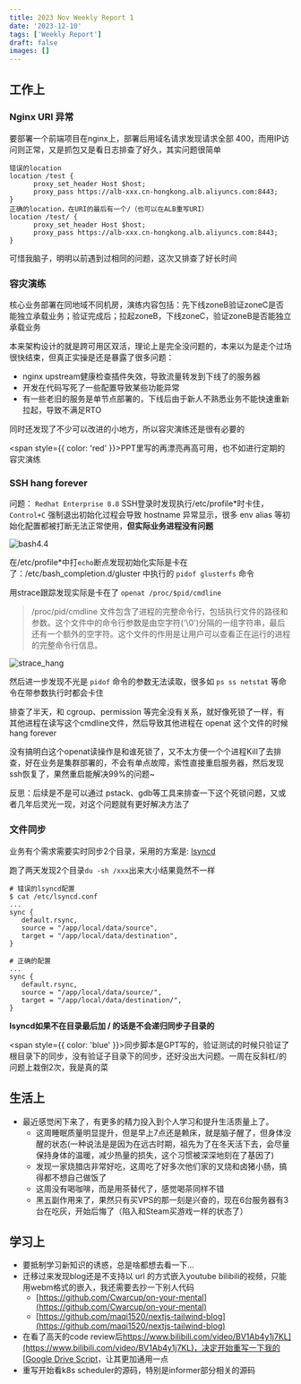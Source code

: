 ```yaml
---
title: 2023 Nov Weekly Report 1
date: '2023-12-10'
tags: ['Weekly Report']
draft: false
images: []
---
```


<TOCInline toc={props.toc}/>

## 工作上

### Nginx URI 异常

要部署一个前端项目在nginx上，部署后用域名请求发现请求全部 400，而用IP访问则正常，又是抓包又是看日志排查了好久，其实问题很简单
```
错误的location
location /test {
      proxy_set_header Host $host;
      proxy_pass https://alb-xxx.cn-hongkong.alb.aliyuncs.com:8443;
}
正确的location，在URI的最后有一个/（也可以在ALB重写URI）
location /test/ {
      proxy_set_header Host $host;
      proxy_pass https://alb-xxx.cn-hongkong.alb.aliyuncs.com:8443;
}
```
可惜我脑子，明明以前遇到过相同的问题，这次又排查了好长时间

### 容灾演练

核心业务部署在同地域不同机房，演练内容包括：先下线zoneB验证zoneC是否能独立承载业务；验证完成后；拉起zoneB，下线zoneC，验证zoneB是否能独立承载业务

本来架构设计的就是跨可用区双活，理论上是完全没问题的，本来以为是走个过场很快结束，但真正实操是还是暴露了很多问题：

- nginx upstream健康检查插件失效，导致流量转发到下线了的服务器
- 开发在代码写死了一些配置导致某些功能异常
- 有一些老旧的服务是单节点部署的，下线后由于新人不熟悉业务不能快速重新拉起，导致不满足RTO

同时还发现了不少可以改进的小地方，所以容灾演练还是很有必要的


<span style={{ color: 'red' }}>PPT里写的再漂亮再高可用，也不如进行定期的容灾演练</span>



### SSH hang forever

问题： `Redhat Enterprise 8.8` SSH登录时发现执行/etc/profile*时卡住，`Control+C` 强制退出初始化过程会导致 hostname 异常显示，很多 env alias 等初始化配置都被打断无法正常使用，**但实际业务进程没有问题**

![bash4.4](/static/images/bash4_4err.png)


在/etc/profile*中打`echo`断点发现初始化实际是卡在了：/etc/bash_completion.d/gluster 中执行的 `pidof glusterfs` 命令

用strace跟踪发现实际是卡在了 `openat /proc/$pid/cmdline`

> /proc/pid/cmdline 文件包含了进程的完整命令行，包括执行文件的路径和参数。这个文件中的命令行参数是由空字符('\0')分隔的一组字符串，最后还有一个额外的空字符。这个文件的作用是让用户可以查看正在运行的进程的完整命令行信息。

![strace_hang](/static/images/strace_hang.png)

然后进一步发现不光是 `pidof` 命令的参数无法读取，很多如 `ps ss netstat` 等命令在带参数执行时都会卡住

排查了半天，和 cgroup、permission 等完全没有关系，就好像死锁了一样，有其他进程在读写这个cmdline文件，然后导致其他进程在 openat 这个文件的时候hang forever

没有搞明白这个openat读操作是和谁死锁了，又不太方便一个个进程Kill了去排查，好在业务是集群部署的，不会有单点故障，索性直接重启服务器，然后发现ssh恢复了，果然重启能解决99%的问题~

反思：后续是不是可以通过 pstack、gdb等工具来排查一下这个死锁问题，又或者几年后灵光一现，对这个问题就有更好解决方法了

### 文件同步

业务有个需求需要实时同步2个目录，采用的方案是: [lsyncd](https://github.com/lsyncd/lsyncd)

跑了两天发现2个目录`du -sh /xxx`出来大小结果竟然不一样

```shell
# 错误的lsyncd配置
$ cat /etc/lsyncd.conf
...
sync {
   default.rsync,
   source = "/app/local/data/source",
   target = "/app/local/data/destination",
}
```

```shell
# 正确的配置
...
sync {
   default.rsync,
   source = "/app/local/data/source/",
   target = "/app/local/data/destination/",
}
```
**lsyncd如果不在目录最后加 / 的话是不会递归同步子目录的**


<span style={{ color: 'blue' }}>同步脚本是GPT写的，验证测试的时候只验证了根目录下的同步，没有验证子目录下的同步，还好没出大问题。一周在反斜杠/的问题上栽倒2次，我是真的菜</span>

## 生活上

- 最近感觉闲下来了，有更多的精力投入到个人学习和提升生活质量上了。
    - 这周睡眠质量明显提升，但是早上7点还是赖床，就是脑子醒了，但身体没醒的状态(一种说法是是因为在远古时期，祖先为了在冬天活下去，会尽量保持身体的温暖，减少热量的损失，这个习惯被深深地刻在了基因了)
    - 发现一家烧腊店非常好吃，这周吃了好多次他们家的叉烧和卤猪小肠，搞得都不想自己做饭了
    - 这周没有喝咖啡，而是用茶替代了，感觉喝茶同样不错
    - 黑五副作用来了，果然只有买VPS的那一刻是兴奋的，现在6台服务器有3台在吃灰，开始后悔了（陷入和Steam买游戏一样的状态了）


## 学习上

- 要抵制学习新知识的诱惑，总是啥都想去看一下...
- 迁移过来发现blog还是不支持以 url 的方式嵌入youtube bilibili的视频，只能用webm格式的嵌入，我还需要去抄一下别人代码
    - [https://github.com/Cwarcup/on-your-mental](https://github.com/Cwarcup/on-your-mental)
    - [https://github.com/maqi1520/nextjs-tailwind-blog](https://github.com/maqi1520/nextjs-tailwind-blog)
- 在看了高天的code review后[https://www.bilibili.com/video/BV1Ab4y1j7KL](https://www.bilibili.com/video/BV1Ab4y1j7KL)，决定开始重写一下我的[Google Drive Script](https://github.com/0utsiderZhong/SyncDataToGoogleDrive)，让其更加通用一点
- 重写开始看k8s scheduler的源码，特别是informer部分相关的源码





